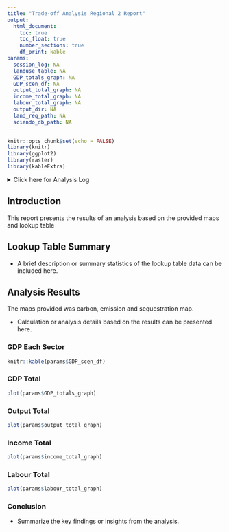 ```yaml
---
title: "Trade-off Analysis Regional 2 Report"
output: 
  html_document:
    toc: true
    toc_float: true
    number_sections: true
    df_print: kable
params:
  session_log: NA
  landuse_table: NA
  GDP_totals_graph: NA
  GDP_scen_df: NA
  output_total_graph: NA
  income_total_graph: NA
  labour_total_graph: NA
  output_dir: NA
  land_req_path: NA
  sciendo_db_path: NA
---
```


```r
knitr::opts_chunk$set(echo = FALSE)
library(knitr)
library(ggplot2)
library(raster)
library(kableExtra)
```

<details><summary>Click here for Analysis Log</summary>

```r

analysis_log <- tribble(
  ~Category,                   ~Details,
  # "Analysis Start",        params$start_time,
  # "Analysis End",          params$end_time,
  "Input Data and Parameters", "",
  "Land Requirement Database",      params$land_req_path,
  "SCIENDO Database",   params$sciendo_db_path,
  "Output Files", "",
  "Output Workspace",      paste0(getwd(), " | ", params$output_dir),
  "Session Summary", "",
) %>% rbind(format_session_info_table())

analysis_log %>% kbl(caption = "Analysis Log", escape = FALSE) %>%
  kable_paper("hover", full_width = F )
```
</details>

## Introduction

This report presents the results of an analysis based on the provided maps and lookup table

## Lookup Table Summary

* A brief description or summary statistics of the lookup table data can be included here.

## Analysis Results

The maps provided was carbon, emission and sequestration map.

* Calculation or analysis details based on the results can be presented here.

### GDP Each Sector

```r
knitr::kable(params$GDP_scen_df)
```

### GDP Total
```r
plot(params$GDP_totals_graph)
```

### Output Total
```r
plot(params$output_total_graph)
```

### Income Total
```r
plot(params$income_total_graph)
```

### Labour Total
```r
plot(params$labour_total_graph)
```

### Conclusion

* Summarize the key findings or insights from the analysis.
